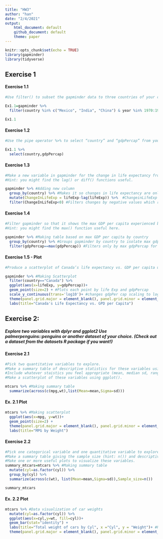 ```yaml
---
title: "HW3"
author: "han"
date: "2/4/2021"
output:
    html_document: default
    github_document: default
    theme: paper
---
```


```r
knitr::opts_chunk$set(echo = TRUE)
library(gapminder)
library(tidyverse)
```

## Exercise 1

#### Exercise 1.1

```r

#Use filter() to subset the gapminder data to three countries of your choice in the 1970’s.

Ex1.1=gapminder %>% 
  filter(country %in% c("Mexico", "India", "China") & year %in% 1970:1980)

Ex1.1

```

#### Exercise 1.2

```r

#Use the pipe operator %>% to select “country” and “gdpPercap” from your filtered dataset in 1.1.

Ex1.1 %>% 
  select(country,gdpPercap)
```

#### Exercise 1.3

```r

#Make a new variable in gapminder for the change in life expectancy from the previous measurement. Filter this table to show all of the entries that have experienced a drop in life expectancy.
#Hint: you might find the lag() or diff() functions useful.

gapminder %>% #Adding new column
  group_by(country) %>% #Makes it so changes in life expectancy are only measured by country
  mutate(ChangeInLifeExp = lifeExp-lag(lifeExp)) %>%  #ChangeinLifeExp is the current row - previous row
  filter(ChangeInLifeExp<0) #Filters changes by negative values which represents decrease in life expectancy
```

#### Exercise 1.4

```r
#Filter gapminder so that it shows the max GDP per capita experienced by each country.
#Hint: you might find the max() function useful here.

gapminder %>% #Making table based on max GDP per capita by country
  group_by(country) %>% #Groups gapminder by country to isolate max gdpPer cap for each country
  filter(gdpPercap==max(gdpPercap)) #Filters only by max gdpPercap for each country
```

#### Exercise 1.5 - Plot

```r

#Produce a scatterplot of Canada’s life expectancy vs. GDP per capita using ggplot2, without defining a new variable. That is, after filtering the gapminder data set, pipe it directly into the ggplot() function. In your plot, put GDP per capita on a log scale.

gapminder %>% #Making Scatterplot
  filter(country=="Canada") %>% 
  ggplot(aes(x=lifeExp, y=gdpPercap))+
  geom_point(size=2) + #Plots each point by life Exp and gdpPercap
  scale_y_continuous(trans='log10')+ #changes gdpPer cap scaling to log scale
  theme(panel.grid.major = element_blank(), panel.grid.minor = element_blank()) + #removes gridlines
  labs(title="Canada's Life Expectancy vs. GPD per Capita")

```

## Exercise 2: 
##### Explore two variables with dplyr and ggplot2 Use palmerpenguins::penguins or another dataset of your choice. (Check out a dataset from the datasets R package if you want!)

#### Exercise 2.1

```r

#Pick two quantitative variables to explore.
#Make a summary table of descriptive statistics for these variables using summarize().
#Include whatever staistics you feel appropriate (mean, median sd, range, etc.).
#Make a scatterplot of these variables using ggplot().

mtcars %>% #Making summary table
  summarize(across(c(mpg,wt),list(Mean=mean,Sigma=sd)))

```

#### Ex. 2.1 Plot

```r
mtcars %>% #Making scatterplot
  ggplot(aes(x=mpg, y=wt))+
  geom_point(size=2) +
  theme(panel.grid.major = element_blank(), panel.grid.minor = element_blank()) +
  labs(title="MPG by Weight")
```

#### Exercise 2.2

```r
#Pick one categorical variable and one quantitative variable to explore.
#Make a summary table giving the sample size (hint: n()) and descriptive statistics for the quantitative variable by group.
#Make one or more useful plots to visualize these variables.
summary_mtcars=mtcars %>% #Making summary table
  mutate(cyl=as.factor(cyl)) %>% 
  group_by(cyl) %>% 
  summarize(across(c(wt), list(Mean=mean,Sigma=sd)),Sample_size=n())

summary_mtcars
```

#### Ex. 2.2 Plot

```r
mtcars %>% #Data visualization of car weights
  mutate(cyl=as.factor(cyl)) %>% 
  ggplot(aes(x=cyl,y=wt, fill=cyl))+
  geom_bar(stat="identity") +
  labs(title="Total weight of cars by Cyl", x ="Cyl", y = "Weight")+ #Relabeling
  theme(panel.grid.major = element_blank(), panel.grid.minor = element_blank())

  
```
